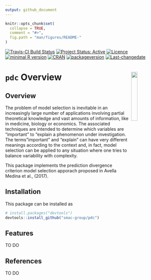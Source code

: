 ```yaml
---
output: github_document
---
```


<!-- README.md is generated from README.Rmd. Please edit that file -->

```r
knitr::opts_chunk$set(
  collapse = TRUE,
  comment = "#>",
  fig.path = "man/figures/README-"
)
```

[![Travis-CI Build Status](https://travis-ci.org/SMAC-Group/pdc.svg?branch=master)](https://travis-ci.org/SMAC-Group/pdc)
[![Project Status: Active](http://www.repostatus.org/badges/latest/active.svg)](http://www.repostatus.org/#active)
[![Licence](https://img.shields.io/badge/licence-CC BY--NC--SA 4.0-blue.svg)](https://www.gnu.org/licenses/gpl-3.0.en.html) [![minimal R version](https://img.shields.io/badge/R%3E%3D-3.4.0-6666ff.svg)](https://cran.r-project.org/)
[![CRAN](http://www.r-pkg.org/badges/version/pdc)](https://cran.r-project.org/package=pdc)
[![packageversion](https://img.shields.io/badge/Package%20version-0.1.0-orange.svg?style=flat-square)](commits/develop)
[![Last-changedate](https://img.shields.io/badge/last%20change-`r gsub('-', '--', Sys.Date())`-yellowgreen.svg)](/commits/master)


# `pdc` Overview <a href="https://smac-group.com/"><img src="man/figures/logo.png" align="right" style="width: 20%; height: 20%"/></a>

## Overview

The problem of model selection is inevitable in an increasingly large number of applications involving partial theoretical knowledge and vast amounts of information, like in medicine, biology or economics. The associated techniques are intended to determine which variables are "important" to "explain a phenomenon under investigation. The terms "important" and "explain" can have very different meanings according to the context and, in fact, model selection can be applied to any situation where one tries to balance variability with complexity.

This package implements the prediction divergence criterion model selection apporach proposed in Avella Medina et al., (2017).

## Installation

This package can be installed as

```r
# install.packages("devtools")
devtools::install_github("smac-group/pdc")
```

## Features

TO DO

## References

TO DO
